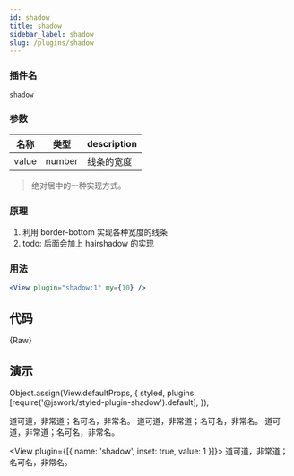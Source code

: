 ```yaml
---
id: shadow
title: shadow
sidebar_label: shadow
slug: /plugins/shadow
---
```


### 插件名

```config
shadow
```

### 参数

| 名称  | 类型   | description |
| ----- | ------ | ----------- |
| value | number | 线条的宽度  |

> 绝对居中的一种实现方式。

### 原理

1. 利用 border-bottom 实现各种宽度的线条
2. todo: 后面会加上 hairshadow 的实现

### 用法

```jsx
<View plugin="shadow:1" my={10} />
```

## 代码


<CodeBlock className="language-jsx">{Raw}</CodeBlock>

## 演示

Object.assign(View.defaultProps, {
  styled,
  plugins: [require('@jswork/styled-plugin-shadow').default],
});

<View mb_={30} p_={10} radius_={5}>
  <View plugin="shadow:2">
    道可道，非常道；名可名，非常名。
  </View>
  <View plugin="shadow:3">
    道可道，非常道；名可名，非常名。
  </View>
  <View plugin="shadow:4">
    道可道，非常道；名可名，非常名。
  </View>

  <View plugin={[{ name: 'shadow', inset: true, value: 1 }]}>
    道可道，非常道；名可名，非常名。
  </View>
</View>
